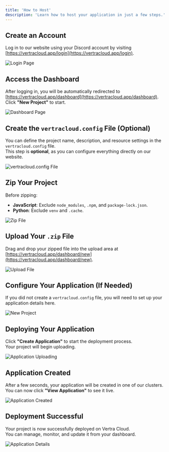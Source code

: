 ```yaml
---
title: 'How to Host'
description: 'Learn how to host your application in just a few steps.'
---
```


## Create an Account

Log in to our website using your Discord account by visiting [https://vertracloud.app/login](https://vertracloud.app/login).

<img
  className="rounded-lg"
  src="/images/dashboard/login-page.png"
  alt="Login Page"
/>

## Access the Dashboard

After logging in, you will be automatically redirected to [https://vertracloud.app/dashboard](https://vertracloud.app/dashboard).  
Click **"New Project"** to start.

<img
  className="rounded-lg"
  src="/images/dashboard/dashboard-page.png"
  alt="Dashboard Page"
/>

## Create the `vertracloud.config` File (Optional)

You can define the project name, description, and resource settings in the `vertracloud.config` file.  
This step is **optional**, as you can configure everything directly on our website.

<img
  className="rounded-lg"
  src="/images/dashboard/vertracloud.config.png"
  alt="vertracloud.config File"
/>

## Zip Your Project

Before zipping:

- **JavaScript**: Exclude `node_modules`, `.npm`, and `package-lock.json`.  
- **Python**: Exclude `venv` and `.cache`.

<img
  className="rounded-lg"
  src="/images/dashboard/zip-file.png"
  alt="Zip File"
/>

## Upload Your `.zip` File

Drag and drop your zipped file into the upload area at [https://vertracloud.app/dashboard/new](https://vertracloud.app/dashboard/new).

<img
  className="rounded-lg"
  src="/images/dashboard/upload-area.png"
  alt="Upload File"
/>

## Configure Your Application (If Needed)

If you did not create a `vertracloud.config` file, you will need to set up your application details here.

<img
  className="rounded-lg"
  src="/images/dashboard/new-project.png"
  alt="New Project"
/>

## Deploying Your Application

Click **"Create Application"** to start the deployment process.  
Your project will begin uploading.

<img
  className="rounded-lg"
  src="/images/dashboard/app-uploading.png"
  alt="Application Uploading"
/>

## Application Created

After a few seconds, your application will be created in one of our clusters.  
You can now click **"View Application"** to see it live.

<img
  className="rounded-lg"
  src="/images/dashboard/app-uploaded.png"
  alt="Application Created"
/>

## Deployment Successful

Your project is now successfully deployed on Vertra Cloud.  
You can manage, monitor, and update it from your dashboard.

<img
  className="rounded-lg"
  src="/images/dashboard/app-details.png"
  alt="Application Details"
/>

